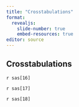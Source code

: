 ```yaml
---
title: "Crosstabulations"
format: 
  revealjs:
    slide-number: true
    embed-resources: true
editor: source
---
```


## Crosstabulations

`r sas[16]`

`r sas[17]`

`r sas[18]`

